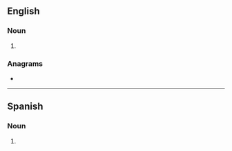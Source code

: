==English==

===Noun===
{{head|en|noun form}}

# {{plural of|en|shooter}}

===Anagrams===
* {{anagrams|en|a=ehoorsst|orthoses|re-shoots|reshoots|sheroots|soothers}}

----

==Spanish==

===Noun===
{{head|es|noun form|g=m-p}}

# {{noun form of|es|shooter||p}}